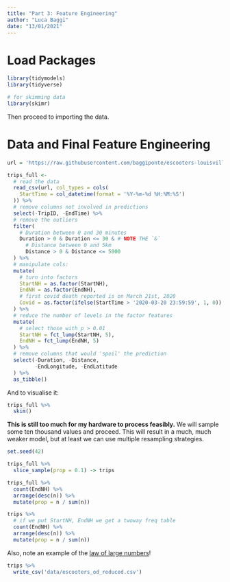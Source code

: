 ```yaml
---
title: "Part 3: Feature Engineering"
author: "Luca Baggi"
date: "13/01/2021"
---
```


# Load Packages

```r
library(tidymodels)
library(tidyverse)

# for skimming data
library(skimr)
```

Then proceed to importing the data.

# Data and Final Feature Engineering

```r
url = 'https://raw.githubusercontent.com/baggiponte/escooters-louisville-python/main/data/escooters_od.csv'

trips_full <-
  # read the data
  read_csv(url, col_types = cols(
    StartTime = col_datetime(format = '%Y-%m-%d %H:%M:%S')
  )) %>%
  # remove columns not involved in predictions
  select(-TripID, -EndTime) %>%
  # remove the outliers
  filter(
    # Duration between 0 and 30 minutes
    Duration > 0 & Duration <= 30 & # NOTE THE `&`
      # Distance between 0 and 5km
      Distance > 0 & Distance <= 5000
  ) %>%
  # manipulate cols:
  mutate(
    # turn into factors
    StartNH = as.factor(StartNH),
    EndNH = as.factor(EndNH),
    # first covid death reported is on March 21st, 2020
    Covid = as.factor(ifelse(StartTime > '2020-03-20 23:59:59', 1, 0))
  ) %>%
  # reduce the number of levels in the factor features
  mutate(
    # select those with p > 0.01
    StartNH = fct_lump(StartNH, 5),
    EndNH = fct_lump(EndNH, 5)
  ) %>%
  # remove columns that would 'spoil' the prediction
  select(-Duration, -Distance,
         -EndLongitude, -EndLatitude
  ) %>%
  as_tibble()
```

And to visualise it:

```r
trips_full %>%
  skim()
```

**This is still too much for my hardware to process feasibly.** We will sample some ten thousand values and proceed. This will result in a much, much weaker model, but at least we can use multiple resampling strategies.

```r
set.seed(42)

trips_full %>%
  slice_sample(prop = 0.1) -> trips 

trips_full %>%
  count(EndNH) %>%
  arrange(desc(n)) %>%
  mutate(prop = n / sum(n))

trips %>%
  # if we put StartNH, EndNH we get a twoway freq table
  count(EndNH) %>%
  arrange(desc(n)) %>%
  mutate(prop = n / sum(n))
```

Also, note an example of the [law of large numbers](https://en.wikipedia.org/wiki/Law_of_large_numbers)!

```r
trips %>%
  write_csv('data/escooters_od_reduced.csv')
```